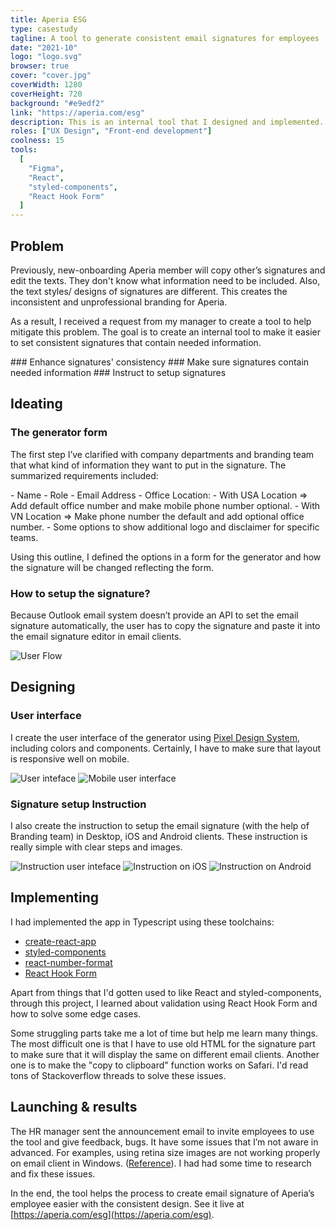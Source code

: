 ```yaml
---
title: Aperia ESG
type: casestudy
tagline: A tool to generate consistent email signatures for employees
date: "2021-10"
logo: "logo.svg"
browser: true
cover: "cover.jpg"
coverWidth: 1280
coverHeight: 720
background: "#e9edf2"
link: "https://aperia.com/esg"
description: This is an internal tool that I designed and implemented. It is used to generate email signatures for Aperia’s employees.
roles: ["UX Design", "Front-end development"]
coolness: 15
tools:
  [
    "Figma",
    "React",
    "styled-components",
    "React Hook Form"
  ]
---
```


## Problem

Previously, new-onboarding Aperia member will copy other’s signatures and edit the texts. They don't know what information need to be included. Also, the text styles/ designs of signatures are different. This creates the inconsistent and unprofessional branding for Aperia.

As a result, I received a request from my manager to create a tool to help mitigate this problem. The goal is to create an internal tool to make it easier to set consistent signatures that contain needed information.

<Grid>
  <Col spanLg="4">
  <EmojiBox emoji="☑️">
  ### Enhance signatures' consistency
  </EmojiBox>
  </Col>
  <Col spanLg="4">
  <EmojiBox emoji="ℹ">
  ### Make sure signatures contain needed information
  </EmojiBox>
  </Col>
  <Col spanLg="4">
  <EmojiBox emoji="📜">
  ### Instruct to setup signatures
  </EmojiBox>
  </Col>
</Grid>

## Ideating

### The generator form

The first step I’ve clarified with company departments and branding team that what kind of information they want to put in the signature. The summarized requirements included:

<ContentNode>
<Note>
- Name
- Role
- Email Address
- Office Location:
    - With USA Location ⇒ Add default office number and make mobile phone number optional.
    - With VN Location ⇒ Make phone number the default and add optional office number.
- Some options to show additional logo and disclaimer for specific teams.
</Note>
</ContentNode>

Using this outline, I defined the options in a form for the generator and how the signature will be changed reflecting the form. 

### How to setup the signature?

Because Outlook email system doesn’t provide an API to set the email signature automatically, the user has to copy the signature and paste it into the email signature editor in email clients.

<FullWidth>
<Box caption="Basic user flow">
<Image src="user-flow.svg" alt="User Flow" width={1534} height={245} />
</Box>
</FullWidth>

## Designing

### User interface
I create the user interface of the generator using [Pixel Design System](https://auduongtuan.com/project/pixel-ds), including colors and components. Certainly, I have to make sure that layout is responsive well on mobile.

<ContentNode>
<BrowserFrame>
<Image src="cover.jpg" alt="User inteface" width={1280} height={720} />
</BrowserFrame>
</ContentNode>

<ContentNode>
<Box caption="Mobile responsive">
<Image src="mobile.jpg" alt="Mobile user interface" width={1600} height={1600} />
</Box>
</ContentNode>

### Signature setup Instruction
I also create the instruction to setup the email signature (with the help of Branding team) in Desktop, iOS and Android clients. These instruction is really simple with clear steps and images.

<FullWidth>
<BrowserFrame>
<Image src="instruction.jpg" alt="Instruction user inteface" width={1600} height={900} />
</BrowserFrame>
</FullWidth>

<FullWidth>
<Grid>
<Col spanMd="6">

<Box caption="Instruction on iOS">

<Image src="instruction-ios.jpg" alt="Instruction on iOS" width={1600} height={1600} />

</Box>
</Col>
<Col spanMd="6">
<Box caption="Instruction on Android">

<Image src="instruction-android.jpg" alt="Instruction on Android" width={1600} height={1600} />

</Box>
</Col>
</Grid>
</FullWidth>

## Implementing

I had implemented the app in Typescript using these toolchains:

- [create-react-app](https://create-react-app.dev/)
- [styled-components](https://styled-components.com/)
- [react-number-format](https://www.npmjs.com/package/react-number-format)
- [React Hook Form](https://react-hook-form.com/)

Apart from things that I'd gotten used to like React and styled-components, through this project, I learned about validation using React Hook Form and how to solve some edge cases.

Some struggling parts take me a lot of time but help me learn many things. The most difficult one is that I have to use old HTML for the signature part to make sure that it will display the same on different email clients. Another one is to make the "copy to clipboard" function works on Safari. I'd read tons of Stackoverflow threads to solve these issues.

## Launching & results

The HR manager sent the announcement email to invite employees to use the tool and give feedback, bugs. It have some issues that I’m not aware in advanced. For examples, using retina size images are not working properly on email client in Windows. ([Reference](https://www.litmus.com/blog/understanding-retina-images-in-html-email/)). I had had some time to research and fix these issues.

In the end, the tool helps the process to create email signature of Aperia’s employee easier with the consistent design. See it live at [https://aperia.com/esg](https://aperia.com/esg).